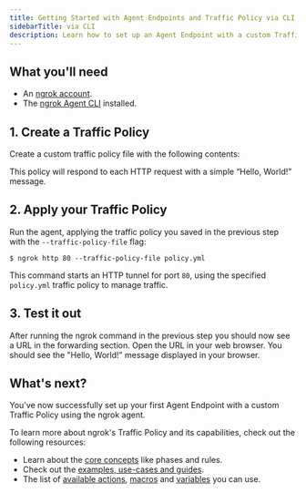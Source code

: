 ```yaml
---
title: Getting Started with Agent Endpoints and Traffic Policy via CLI Flags
sidebarTitle: via CLI
description: Learn how to set up an Agent Endpoint with a custom Traffic Policy using the ngrok agent CLI.
---
```


## What you'll need

- An [ngrok account](https://dashboard.ngrok.com/).
- The [ngrok Agent CLI](https://ngrok.com/download) installed.

## 1. Create a Traffic Policy

Create a custom traffic policy file with the following contents:

<GettingStarted />

This policy will respond to each HTTP request with a simple “Hello, World!” message.

## 2. Apply your Traffic Policy

Run the agent, applying the traffic policy you saved in the previous step with the `--traffic-policy-file` flag:

```
$ ngrok http 80 --traffic-policy-file policy.yml
```

This command starts an HTTP tunnel for port `80`, using the specified `policy.yml` traffic policy to manage traffic.

## 3. Test it out

After running the ngrok command in the previous step you should now see a URL in the forwarding section. Open the URL
in your web browser. You should see the "Hello, World!" message displayed in your browser.

## What's next?

You've now successfully set up your first Agent Endpoint with a custom Traffic Policy using the ngrok agent.

To learn more about ngrok's Traffic Policy and its capabilities, check out the following resources:

- Learn about the [core concepts](/traffic-policy/concepts/) like phases and rules.
- Check out the [examples, use-cases and guides](/traffic-policy/examples/a-b-tests/).
- The list of [available actions](/traffic-policy/actions/), [macros](/traffic-policy/macros/) and [variables](/traffic-policy/variables/) you can use.
